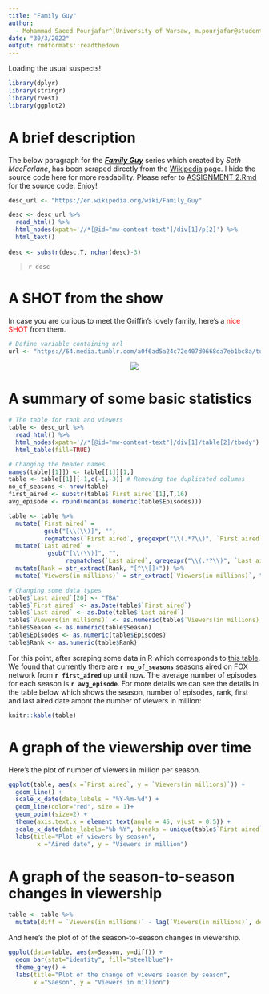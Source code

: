 ```yaml
---
title: "Family Guy"
author: 
  - Mohammad Saeed Pourjafar^[University of Warsaw, m.pourjafar@student.uw.edu.pl]
date: "30/3/2022"
output: rmdformats::readthedown
---
```

Loading the usual suspects!
```r
library(dplyr)
library(stringr)
library(rvest)
library(ggplot2)
```


# A brief description
The below paragraph for the <span style="text-decoration: underline">__*Family Guy*__</span> series which created by *Seth MacFarlane*, has been scraped directly from the [Wikipedia](https://en.wikipedia.org/wiki/Family_Guy) page. I hide the source code here for more readability. Please refer to [ASSIGNMENT 2.Rmd](https://github.com/SaeedPourjafar/RRcourse2022/blob/7d8f55fc5417e7a8878b6161db2cfd3b840a249a/RR_Mar_30_31/ASSIGNMENT%202.Rmd) for the source code. Enjoy!

```r
desc_url <- "https://en.wikipedia.org/wiki/Family_Guy"

desc <- desc_url %>%
  read_html() %>% 
  html_nodes(xpath='//*[@id="mw-content-text"]/div[1]/p[2]') %>%
  html_text()
  
desc <- substr(desc,T, nchar(desc)-3)
```

>`r desc`

# A SHOT from the show

In case you are curious to meet the Griffin's lovely family, here's a <span style="color: red;">nice SHOT</span> from them.  

```r
# Define variable containing url
url <- "https://64.media.tumblr.com/a0f6ad5a24c72e407d0668da7eb1bc8a/tumblr_nrl0zrek1E1txi1hfo1_400.gifv"
```

<center><img src="`r url`"></center>

# A summary of some basic statistics

```r
# The table for rank and viewers
table <- desc_url %>%
  read_html() %>% 
  html_nodes(xpath='//*[@id="mw-content-text"]/div[1]/table[2]/tbody') %>% 
  html_table(fill=TRUE)

# Changing the header names
names(table[[1]]) <- table[[1]][1,]
table <- table[[1]][-1,c(-1,-3)] # Removing the duplicated columns
no_of_seasons <- nrow(table)
first_aired <- substr(table$`First aired`[1],T,16)
avg_episode <- round(mean(as.numeric(table$Episodes)))

table <- table %>%
  mutate(`First aired` = 
          gsub("[\\(\\)]", "", 
          regmatches(`First aired`, gregexpr("\\(.*?\\)", `First aired`)))) %>%
  mutate(`Last aired` = 
           gsub("[\\(\\)]", "", 
                regmatches(`Last aired`, gregexpr("\\(.*?\\)", `Last aired`)))) %>%
  mutate(Rank = str_extract(Rank, "[^\\[]+")) %>%
  mutate(`Viewers(in millions)` = str_extract(`Viewers(in millions)`, "[^\\[]+"))

# Changing some data types
table$`Last aired`[20] <- "TBA"
table$`First aired` <- as.Date(table$`First aired`)
table$`Last aired` <- as.Date(table$`Last aired`)
table$`Viewers(in millions)` <- as.numeric(table$`Viewers(in millions)`)
table$Season <- as.numeric(table$Season)
table$Episodes <- as.numeric(table$Episodes)
table$Rank <- as.numeric(table$Rank)
```

For this point, after scraping some data in R which corresponds to [this table](https://en.wikipedia.org/wiki/Family_Guy#Episodes). We found that currently there are **`r no_of_seasons`** seasons aired on FOX network from **`r first_aired`** up until now. The average number of episodes for each season is **`r avg_episode`**. For more details we can see the details in the table below which shows the season, number of episodes, rank, first and last aired date amont the number of viewers in million:

```r
knitr::kable(table)
```

# A graph of the viewership over time

Here's the plot of number of viewers in million per season.

```r
ggplot(table, aes(x =`First aired`, y = `Viewers(in millions)`)) +           
  geom_line() + 
  scale_x_date(date_labels = "%Y-%m-%d") + 
  geom_line(color="red", size = 1)+
  geom_point(size=2) + 
  theme(axis.text.x = element_text(angle = 45, vjust = 0.5)) + 
  scale_x_date(date_labels="%b %Y", breaks = unique(table$`First aired`)) +
  labs(title="Plot of viewers by season",
        x ="Aired date", y = "Viewers in million")
```

# A graph of the season-to-season changes in viewership
```r
table <- table %>%
  mutate(diff = `Viewers(in millions)` - lag(`Viewers(in millions)`, default = first(`Viewers(in millions)`)))
```

And here's the plot of of the season-to-season changes in viewership.

```r
ggplot(data=table, aes(x=Season, y=diff)) +
  geom_bar(stat="identity", fill="steelblue")+
  theme_grey() +
  labs(title="Plot of the change of viewers season by season",
       x ="Saeson", y = "Viewers in million")
```





















<div class="tocify-extend-page" data-unique="tocify-extend-page" style="height: 0;"></div>
